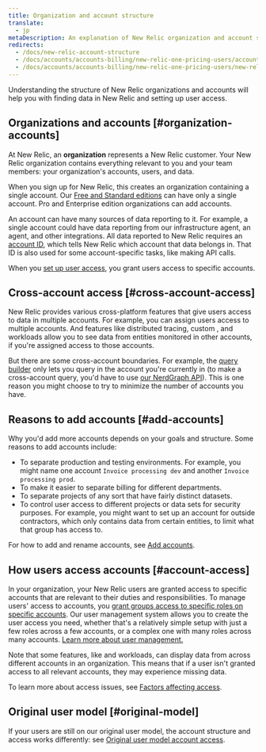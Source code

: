 ```yaml
---
title: Organization and account structure
translate:
  - jp
metaDescription: An explanation of New Relic organization and account structure.
redirects:
  - /docs/new-relic-account-structure
  - /docs/accounts/accounts-billing/new-relic-one-pricing-users/account-user-structure
  - /docs/accounts/accounts-billing/new-relic-one-pricing-users/new-relic-account-structure 
---
```


Understanding the structure of New Relic organizations and accounts will help you with finding data in New Relic and setting up user access. 

## Organizations and accounts [#organization-accounts]

At New Relic, an **organization** represents a New Relic customer. Your New Relic organization contains everything relevant to you and your team members: your organization's accounts, users, and data.

When you sign up for New Relic, this creates an organization containing a single account. Our [Free and Standard editions](/docs/accounts/accounts-billing/new-relic-one-pricing-billing/new-relic-one-pricing-billing#editions) can have only a single account. Pro and Enterprise edition organizations can add accounts. 

An account can have many sources of data reporting to it. For example, a single account could have data reporting from our infrastructure agent, an <InlinePopover type="apm" /> agent, and other integrations. All data reported to New Relic requires an [account ID](/docs/accounts/accounts-billing/account-structure/account-id), which tells New Relic which account that data belongs in. That ID is also used for some account-specific tasks, like making API calls. 

When you [set up user access](#account-access), you grant users access to specific accounts. 

## Cross-account access [#cross-account-access]

New Relic provides various cross-platform features that give users access to data in multiple accounts. For example, you can assign users access to multiple accounts. And features like distributed tracing, custom <InlinePopover type="dashboards" />, and workloads allow you to see data from entities monitored in other accounts, if you're assigned access to those accounts. 

But there are some cross-account boundaries. For example, the [query builder](/docs/query-your-data/explore-query-data/query-builder/introduction-query-builder) only lets you query in the account you're currently in (to make a cross-account query, you'd have to use [our NerdGraph API](/docs/apis/nerdgraph/examples/nerdgraph-nrql-tutorial)). This is one reason you might choose to try to minimize the number of accounts you have. 

## Reasons to add accounts [#add-accounts]

Why you'd add more accounts depends on your goals and structure. Some reasons to add accounts include: 

* To separate production and testing environments. For example, you might name one account `Invoice processing dev` and another `Invoice processing prod`.
* To make it easier to separate billing for different departments. 
* To separate projects of any sort that have fairly distinct datasets. 
* To control user access to different projects or data sets for security purposes. For example, you might want to set up an account for outside contractors, which only contains data from certain entities, to limit what that group has access to. 

For how to add and rename accounts, see [Add accounts](/docs/accounts/accounts-billing/account-structure/add-accounts). 

## How users access accounts [#account-access]

In your organization, your New Relic users are granted access to specific accounts that are relevant to their duties and responsibilities. To manage users' access to accounts, you [grant groups access to specific roles on specific accounts](/docs/accounts/accounts-billing/new-relic-one-user-management/user-management-concepts#understand-concepts). Our user management system allows you to create the user access you need, whether that's a relatively simple setup with just a few roles across a few accounts, or a complex one with many roles across many accounts. [Learn more about user management.](/docs/accounts/accounts-billing/new-relic-one-user-management)

Note that some features, like <InlinePopover type="dashboards" /> and workloads, can display data from across different accounts in an organization. This means that if a user isn't granted access to all relevant accounts, they may experience missing data.

To learn more about access issues, see [Factors affecting access](/docs/accounts/accounts-billing/account-structure/factors-affecting-access-features-data/).

## Original user model [#original-model]

If your users are still on our original user model, the account structure and access works differently: see [Original user model account access](/docs/accounts/original-accounts-billing/original-users-roles/original-account-structure).


